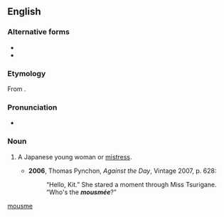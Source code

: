 ==English==

===Alternative forms===
* {{l|en|mousmée}}
* {{l|en|musume}}

===Etymology===
From {{etyl|ja|en}} {{m|ja|娘||daughter, girl|tr=[[musume]]}}.

===Pronunciation===
* {{IPA|/ˈmuːsmeɪ/|lang=en}}

===Noun===
{{en-noun}}

# {{lb|en|historical}} A Japanese young woman or [[mistress]].
#* '''2006''', Thomas Pynchon, ''Against the Day'', Vintage 2007, p. 628:
#*: “Hello, Kit.” She stared a moment through Miss Tsurigane. “Who's the '''''mousmée'''''?”

[[Category:English terms spelled with É|mousme]]
